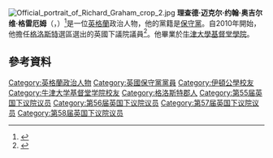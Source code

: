 {{noteTA
|1=zh-tw:葛蘭姆;zh-hans:格雷厄姆;zh-hant:格雷厄姆;
|2=zh-hans:奥格尔维;zh-hant:奥吉尔维
}}
[[File:Official_portrait_of_Richard_Graham_crop_2.jpg|thumb]]
'''理查德·迈克尔·约翰·奥吉尔维·格雷厄姆'''（{{lang-en|Richard Michael John Ogilvie Graham}}，{{bd|1958年|4月4日}}）<ref>{{cite web |url=http://news.bbc.co.uk/democracylive/hi/representatives/profiles/62688.stm |title=Richard Graham MP |publisher=BBC |work=BBC Democracy Live |date= |accessdate=25 July 2010 |archive-date=2016-04-22 |archive-url=https://web.archive.org/web/20160422131924/http://news.bbc.co.uk/democracylive/hi/representatives/profiles/62688.stm |dead-url=no }}</ref>是一位[[英格蘭|英格蘭]]政治人物，他的黨籍是[[保守黨_(英國)|保守黨]]。自2010年開始，他擔任[[格洛斯特_(英國國會選區)|格洛斯特]]選區選出的英國下議院議員<ref name="Election 2010">{{cite news |url=http://www.thisisgloucestershire.co.uk/gloucester/Gloucester-election-result-Richard-Graham-wins-Conservatives/article-2129235-detail/article.html |title=Election 2010: Gloucester |work=thisisgloucestershire.co.uk |accessdate=7 May 2010 |deadurl=yes |archiveurl=https://web.archive.org/web/20100509231710/http://www.thisisgloucestershire.co.uk/gloucester/Gloucester-election-result-Richard-Graham-wins-Conservatives/article-2129235-detail/article.html |archivedate=2010年5月9日 }}</ref>。他畢業於[[牛津大學基督堂學院|牛津大學基督堂學院]]。

==參考資料==
{{Reflist}}

{{DEFAULTSORT:Graham, Richard}}

[[Category:英格蘭政治人物|Category:英格蘭政治人物]]
[[Category:英國保守黨黨員|Category:英國保守黨黨員]]
[[Category:伊頓公學校友|Category:伊頓公學校友]]
[[Category:牛津大学基督堂学院校友|Category:牛津大学基督堂学院校友]]
[[Category:格洛斯特郡人|Category:格洛斯特郡人]]
[[Category:第55届英国下议院议员|Category:第55届英国下议院议员]]
[[Category:第56届英国下议院议员|Category:第56届英国下议院议员]]
[[Category:第57届英国下议院议员|Category:第57届英国下议院议员]]
[[Category:第58届英国下议院议员|Category:第58届英国下议院议员]]